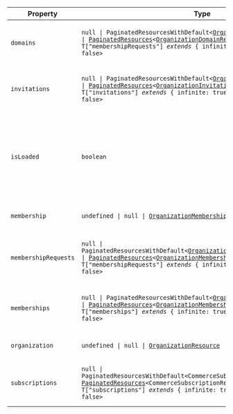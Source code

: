 | Property                                             | Type                                                                                                                                                                                                                                                                                                                                                                                                   | Description                                                                                                              |
| ---------------------------------------------------- | ------------------------------------------------------------------------------------------------------------------------------------------------------------------------------------------------------------------------------------------------------------------------------------------------------------------------------------------------------------------------------------------------------ | ------------------------------------------------------------------------------------------------------------------------ |
| <a id="domains"></a> `domains`                       | <code>null \| PaginatedResourcesWithDefault\<[OrganizationDomainResource](/docs/references/javascript/types/organization-domain)\> \| [PaginatedResources](#paginated-resources)\<[OrganizationDomainResource](/docs/references/javascript/types/organization-domain), T\["membershipRequests"\] _extends_ \{ infinite: true; \} ? true : false\></code>                                               | Includes a paginated list of the organization's domains.                                                                 |
| <a id="invitations"></a> `invitations`               | <code>null \| PaginatedResourcesWithDefault\<[OrganizationInvitationResource](/docs/references/javascript/types/organization-invitation)\> \| [PaginatedResources](#paginated-resources)\<[OrganizationInvitationResource](/docs/references/javascript/types/organization-invitation), T\["invitations"\] _extends_ \{ infinite: true; \} ? true : false\></code>                                      | Includes a paginated list of the organization's invitations.                                                             |
| <a id="isloaded"></a> `isLoaded`                     | `boolean`                                                                                                                                                                                                                                                                                                                                                                                              | A boolean that indicates whether Clerk has completed initialization. Initially `false`, becomes `true` once Clerk loads. |
| <a id="membership"></a> `membership`                 | <code>undefined \| null \| [OrganizationMembershipResource](/docs/references/javascript/types/organization-membership)</code>                                                                                                                                                                                                                                                                          | The current organization membership.                                                                                     |
| <a id="membershiprequests"></a> `membershipRequests` | <code>null \| PaginatedResourcesWithDefault\<[OrganizationMembershipRequestResource](/docs/references/javascript/types/organization-membership-request)\> \| [PaginatedResources](#paginated-resources)\<[OrganizationMembershipRequestResource](/docs/references/javascript/types/organization-membership-request), T\["membershipRequests"\] _extends_ \{ infinite: true; \} ? true : false\></code> | Includes a paginated list of the organization's membership requests.                                                     |
| <a id="memberships"></a> `memberships`               | <code>null \| PaginatedResourcesWithDefault\<[OrganizationMembershipResource](/docs/references/javascript/types/organization-membership)\> \| [PaginatedResources](#paginated-resources)\<[OrganizationMembershipResource](/docs/references/javascript/types/organization-membership), T\["memberships"\] _extends_ \{ infinite: true; \} ? true : false\></code>                                      | Includes a paginated list of the organization's memberships.                                                             |
| <a id="organization"></a> `organization`             | <code>undefined \| null \| [OrganizationResource](/docs/references/javascript/organization)</code>                                                                                                                                                                                                                                                                                                     | The currently active organization.                                                                                       |
| <a id="subscriptions"></a> `subscriptions`           | <code>null \| PaginatedResourcesWithDefault\<CommerceSubscriptionResource\> \| [PaginatedResources](#paginated-resources)\<CommerceSubscriptionResource, T\["subscriptions"\] _extends_ \{ infinite: true; \} ? true : false\></code>                                                                                                                                                                  | Includes a paginated list of the organization's subscriptions.                                                           |
